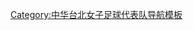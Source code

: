 {{National squad
  | name      = 2014年亞洲運動會足球比賽中華台北參賽名單
  | bg        = navy
  | fg        = white
  | country   = 中華台北
  | comp      = 2014年亞洲運動會足球比賽
  | comp link = 2014年亞洲運動會足球比賽
  | gender    = female
  | p1        = [[蔡明容]]
  | p2        = [[陳瀅惠]] 
  | p3        = [[林曼婷]]
  | p4        = [[林凱玲]]
  | p5        = [[林瓊鶯]]
  | p6        = [[林雅涵]]
  | p7        = [[詹筆涵]]
  | p8        = [[王湘惠]] 
  | p9        = [[李綉琴]]
  | p10       = [[藍美芬]]
  | p11       = [[賴麗琴]]
  | p12       = [[余秀菁]]
  | p13       = [[謝宜玲]]
  | p14       = [[蔡欣芸]]
  | p15       = [[鄒欣倪]]
  | p16       = [[楊雅涵]]
  | p17       = [[譚汶琳]]
  | p18       = [[朱芳儀]]
  | coach     = [[柳樂雅幸]]
}}<noinclude>
[[Category:中华台北女子足球代表队导航模板]]
</noinclude>